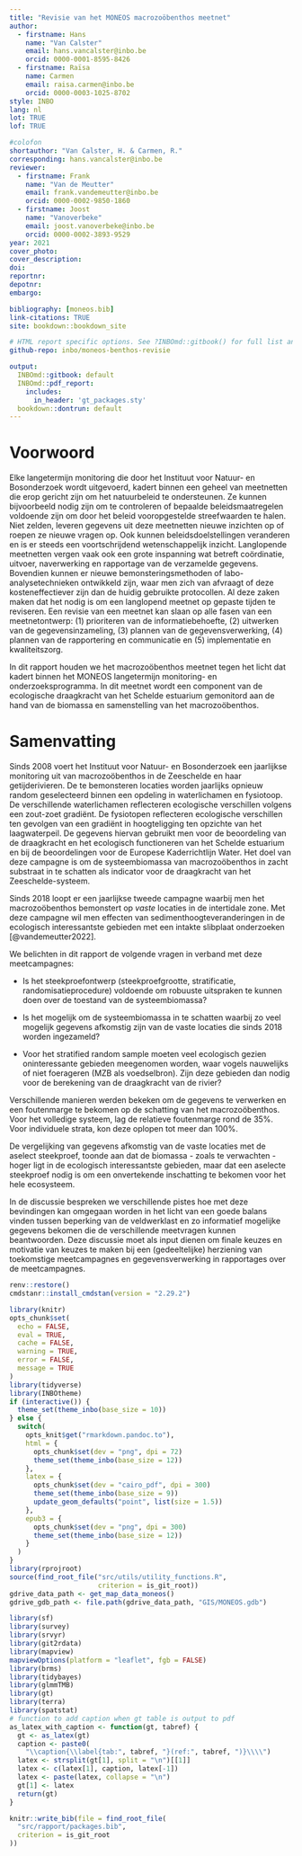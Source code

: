 ```yaml
---
title: "Revisie van het MONEOS macrozoöbenthos meetnet"
author: 
  - firstname: Hans
    name: "Van Calster"
    email: hans.vancalster@inbo.be
    orcid: 0000-0001-8595-8426
  - firstname: Raïsa
    name: Carmen
    email: raisa.carmen@inbo.be
    orcid: 0000-0003-1025-8702
style: INBO
lang: nl
lot: TRUE
lof: TRUE

#colofon
shortauthor: "Van Calster, H. & Carmen, R."
corresponding: hans.vancalster@inbo.be
reviewer:
  - firstname: Frank
    name: "Van de Meutter"
    email: frank.vandemeutter@inbo.be
    orcid: 0000-0002-9850-1860
  - firstname: Joost
    name: "Vanoverbeke"
    email: joost.vanoverbeke@inbo.be
    orcid: 0000-0002-3893-9529
year: 2021
cover_photo:
cover_description:
doi:
reportnr:
depotnr:
embargo:

bibliography: [moneos.bib]
link-citations: TRUE
site: bookdown::bookdown_site

# HTML report specific options. See ?INBOmd::gitbook() for full list and more details.
github-repo: inbo/moneos-benthos-revisie

output:
  INBOmd::gitbook: default
  INBOmd::pdf_report:
    includes:
      in_header: 'gt_packages.sty'
  bookdown::dontrun: default
---
```


# Voorwoord {.unnumbered}

Elke langetermijn monitoring die door het Instituut voor Natuur- en Bosonderzoek wordt uitgevoerd, kadert binnen een geheel van meetnetten die erop gericht zijn om het natuurbeleid te ondersteunen.
Ze kunnen bijvoorbeeld nodig zijn om te controleren of bepaalde beleidsmaatregelen voldoende zijn om door het beleid vooropgestelde streefwaarden te halen.
Niet zelden, leveren gegevens uit deze meetnetten nieuwe inzichten op of roepen ze nieuwe vragen op.
Ook kunnen beleidsdoelstellingen veranderen en is er steeds een voortschrijdend wetenschappelijk inzicht.
Langlopende meetnetten vergen vaak ook een grote inspanning wat betreft coördinatie, uitvoer, naverwerking en rapportage van de verzamelde gegevens.
Bovendien kunnen er nieuwe bemonsteringsmethoden of labo-analysetechnieken ontwikkeld zijn, waar men zich van afvraagt of deze kosteneffectiever zijn dan de huidig gebruikte protocollen.
Al deze zaken maken dat het nodig is om een langlopend meetnet op gepaste tijden te reviseren.
Een revisie van een meetnet kan slaan op alle fasen van een meetnetontwerp: (1) prioriteren van de informatiebehoefte, (2) uitwerken van de gegevensinzameling, (3) plannen van de gegevensverwerking, (4) plannen van de rapportering en communicatie en (5) implementatie en kwaliteitszorg.

In dit rapport houden we het macrozoöbenthos meetnet tegen het licht dat kadert binnen het MONEOS langetermijn monitoring- en onderzoeksprogramma.
In dit meetnet wordt een component van de ecologische draagkracht van het Schelde estuarium gemonitord aan de hand van de biomassa en samenstelling van het macrozoöbenthos.

# Samenvatting {.unnumbered}

```{=html}
<!--De tekst voor de verplichte samenvatting.
Hou het [Heerlijk Helder](https://overheid.vlaanderen.be/communicatie/heerlijk-helder).
-->
```
Sinds 2008 voert het Instituut voor Natuur- en Bosonderzoek een jaarlijkse monitoring uit van macrozoöbenthos in de Zeeschelde en haar getijderivieren.
De te bemonsteren locaties worden jaarlijks opnieuw random geselecteerd binnen een opdeling in waterlichamen en fysiotoop.
De verschillende waterlichamen reflecteren ecologische verschillen volgens een zout-zoet gradiënt.
De fysiotopen reflecteren ecologische verschillen ten gevolgen van een gradiënt in hoogteligging ten opzichte van het laagwaterpeil.
De gegevens hiervan gebruikt men voor de beoordeling van de draagkracht en het ecologisch functioneren van het Schelde estuarium en bij de beoordelingen voor de Europese Kaderrichtlijn Water.
Het doel van deze campagne is om de systeembiomassa van macrozoöbenthos in zacht substraat in te schatten als indicator voor de draagkracht van het Zeeschelde-systeem.

Sinds 2018 loopt er een jaarlijkse tweede campagne waarbij men het macrozoöbenthos bemonstert op *vaste* locaties in de intertidale zone.
Met deze campagne wil men effecten van sedimenthoogteveranderingen in de ecologisch interessantste gebieden met een intakte slibplaat onderzoeken [@vandemeutter2022].

We belichten in dit rapport de volgende vragen in verband met deze meetcampagnes:

-   Is het steekproefontwerp (steekproefgrootte, stratificatie, randomisatieprocedure)  voldoende om robuuste uitspraken te kunnen doen over de toestand van de systeembiomassa?

-   Is het mogelijk om de systeembiomassa in te schatten waarbij zo veel mogelijk gegevens afkomstig zijn van de vaste locaties die sinds 2018 worden ingezameld?

-   Voor het stratified random sample moeten veel ecologisch gezien oninteressante gebieden meegenomen worden, waar vogels nauwelijks of niet foerageren (MZB als voedselbron).
    Zijn deze gebieden dan nodig voor de berekening van de draagkracht van de rivier?

Verschillende manieren werden bekeken om de gegevens te verwerken en een foutenmarge te bekomen op de schatting van het macrozoöbenthos.
Voor het volledige systeem, lag de relatieve foutenmarge rond de 35%.
Voor individuele strata, kon deze oplopen tot meer dan 100%.

De vergelijking van gegevens afkomstig van de vaste locaties met de aselect steekproef, toonde aan dat de biomassa - zoals te verwachten - hoger ligt in de ecologisch interessantste gebieden, maar dat een aselecte steekproef nodig is om een onvertekende inschatting te bekomen voor het hele ecosysteem.

In de discussie bespreken we verschillende pistes hoe met deze bevindingen kan omgegaan worden in het licht van een goede balans vinden tussen beperking van de veldwerklast en zo informatief mogelijke gegevens bekomen die de verschillende meetvragen kunnen beantwoorden.
Deze discussie moet als input dienen om finale keuzes en motivatie van keuzes te maken bij een (gedeeltelijke) herziening van toekomstige meetcampagnes en gegevensverwerking in rapportages over de meetcampagnes.

```r
renv::restore()
cmdstanr::install_cmdstan(version = "2.29.2")
```

```r
library(knitr)
opts_chunk$set(
  echo = FALSE,
  eval = TRUE,
  cache = FALSE,
  warning = TRUE,
  error = FALSE,
  message = TRUE
)
library(tidyverse)
library(INBOtheme)
if (interactive()) {
  theme_set(theme_inbo(base_size = 10))
} else {
  switch(
    opts_knit$get("rmarkdown.pandoc.to"),
    html = {
      opts_chunk$set(dev = "png", dpi = 72)
      theme_set(theme_inbo(base_size = 12))
    },
    latex = {
      opts_chunk$set(dev = "cairo_pdf", dpi = 300)
      theme_set(theme_inbo(base_size = 9))
      update_geom_defaults("point", list(size = 1.5))
    },
    epub3 = {
      opts_chunk$set(dev = "png", dpi = 300)
      theme_set(theme_inbo(base_size = 12))
    }
  )
}
library(rprojroot)
source(find_root_file("src/utils/utility_functions.R",
                      criterion = is_git_root))
gdrive_data_path <- get_map_data_moneos()
gdrive_gdb_path <- file.path(gdrive_data_path, "GIS/MONEOS.gdb")

library(sf)
library(survey)
library(srvyr)
library(git2rdata)
library(mapview)
mapviewOptions(platform = "leaflet", fgb = FALSE)
library(brms)
library(tidybayes)
library(glmmTMB)
library(gt)
library(terra)
library(spatstat)
# function to add caption when gt table is output to pdf
as_latex_with_caption <- function(gt, tabref) {
  gt <- as_latex(gt)
  caption <- paste0(
    "\\caption{\\label{tab:", tabref, "}(ref:", tabref, ")}\\\\")
  latex <- strsplit(gt[1], split = "\n")[[1]]
  latex <- c(latex[1], caption, latex[-1])
  latex <- paste(latex, collapse = "\n")
  gt[1] <- latex
  return(gt)
}
```

```r
knitr::write_bib(file = find_root_file(
  "src/rapport/packages.bib",
  criterion = is_git_root
))
```
